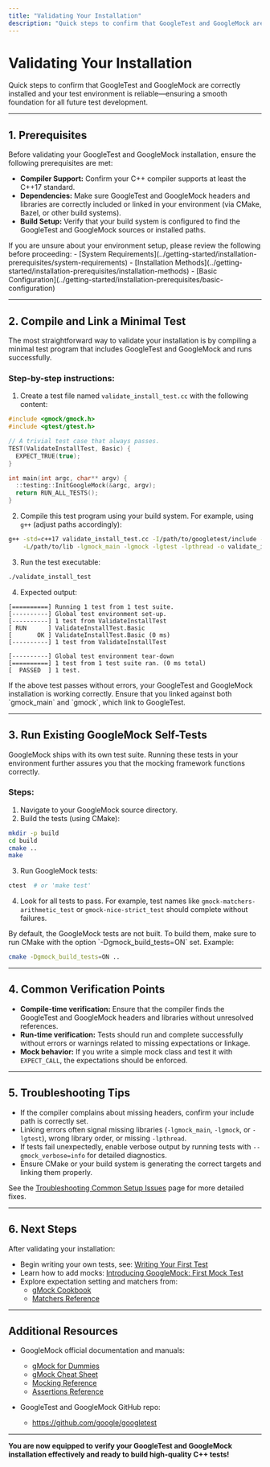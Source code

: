 ```yaml
---
title: "Validating Your Installation"
description: "Quick steps to confirm that GoogleTest and GoogleMock are correctly installed and your test environment is reliable—ensuring a smooth foundation for all future test development."
---
```


# Validating Your Installation

Quick steps to confirm that GoogleTest and GoogleMock are correctly installed and your test environment is reliable—ensuring a smooth foundation for all future test development.

---

## 1. Prerequisites

Before validating your GoogleTest and GoogleMock installation, ensure the following prerequisites are met:

- **Compiler Support:** Confirm your C++ compiler supports at least the C++17 standard.
- **Dependencies:** Make sure GoogleTest and GoogleMock headers and libraries are correctly included or linked in your environment (via CMake, Bazel, or other build systems).
- **Build Setup:** Verify that your build system is configured to find the GoogleTest and GoogleMock sources or installed paths.

<Check>
If you are unsure about your environment setup, please review the following before proceeding:
- [System Requirements](../getting-started/installation-prerequisites/system-requirements)
- [Installation Methods](../getting-started/installation-prerequisites/installation-methods)
- [Basic Configuration](../getting-started/installation-prerequisites/basic-configuration)
</Check>

---

## 2. Compile and Link a Minimal Test

The most straightforward way to validate your installation is by compiling a minimal test program that includes GoogleTest and GoogleMock and runs successfully.

### Step-by-step instructions:

1. Create a test file named `validate_install_test.cc` with the following content:

```cpp
#include <gmock/gmock.h>
#include <gtest/gtest.h>

// A trivial test case that always passes.
TEST(ValidateInstallTest, Basic) {
  EXPECT_TRUE(true);
}

int main(int argc, char** argv) {
  ::testing::InitGoogleMock(&argc, argv);
  return RUN_ALL_TESTS();
}
```

2. Compile this test program using your build system. For example, using `g++` (adjust paths accordingly):

```sh
g++ -std=c++17 validate_install_test.cc -I/path/to/googletest/include -I/path/to/googlemock/include \
    -L/path/to/lib -lgmock_main -lgmock -lgtest -lpthread -o validate_install_test
```

3. Run the test executable:

```sh
./validate_install_test
```

4. Expected output:

```
[==========] Running 1 test from 1 test suite.
[----------] Global test environment set-up.
[----------] 1 test from ValidateInstallTest
[ RUN      ] ValidateInstallTest.Basic
[       OK ] ValidateInstallTest.Basic (0 ms)
[----------] 1 test from ValidateInstallTest

[----------] Global test environment tear-down
[==========] 1 test from 1 test suite ran. (0 ms total)
[  PASSED  ] 1 test.
```

<Tip>
If the above test passes without errors, your GoogleTest and GoogleMock installation is working correctly.
Ensure that you linked against both `gmock_main` and `gmock`, which link to GoogleTest.
</Tip>

---

## 3. Run Existing GoogleMock Self-Tests

GoogleMock ships with its own test suite. Running these tests in your environment further assures you that the mocking framework functions correctly.

### Steps:

1. Navigate to your GoogleMock source directory.
2. Build the tests (using CMake):

```sh
mkdir -p build
cd build
cmake ..
make
```

3. Run GoogleMock tests:

```sh
ctest  # or 'make test'
```

4. Look for all tests to pass. For example, test names like `gmock-matchers-arithmetic_test` or `gmock-nice-strict_test` should complete without failures.

<Note>
By default, the GoogleMock tests are not built. To build them, make sure to run CMake with the option `-Dgmock_build_tests=ON` set.
Example:

```sh
cmake -Dgmock_build_tests=ON ..
```
</Note>

---

## 4. Common Verification Points

- **Compile-time verification:** Ensure that the compiler finds the GoogleTest and GoogleMock headers and libraries without unresolved references.
- **Run-time verification:** Tests should run and complete successfully without errors or warnings related to missing expectations or linkage.
- **Mock behavior:** If you write a simple mock class and test it with `EXPECT_CALL`, the expectations should be enforced.

---

## 5. Troubleshooting Tips

- If the compiler complains about missing headers, confirm your include path is correctly set.
- Linking errors often signal missing libraries (`-lgmock_main`, `-lgmock`, or `-lgtest`), wrong library order, or missing `-lpthread`.
- If tests fail unexpectedly, enable verbose output by running tests with `--gmock_verbose=info` for detailed diagnostics.
- Ensure CMake or your build system is generating the correct targets and linking them properly.

See the [Troubleshooting Common Setup Issues](../getting-started/troubleshooting-validation/common-setup-issues) page for more detailed fixes.

---

## 6. Next Steps

After validating your installation:

- Begin writing your own tests, see: [Writing Your First Test](../getting-started/first-test-workflow/writing-your-first-test)
- Learn how to add mocks: [Introducing GoogleMock: First Mock Test](../getting-started/first-test-workflow/basic-mocking-intro)
- Explore expectation setting and matchers from:
  - [gMock Cookbook](../docs/gmock_cook_book.md)
  - [Matchers Reference](../docs/reference/matchers.md)


---

## Additional Resources

- GoogleMock official documentation and manuals:
  - [gMock for Dummies](https://google.github.io/googletest/gmock_for_dummies.html)
  - [gMock Cheat Sheet](https://google.github.io/googletest/gmock_cheat_sheet.html)
  - [Mocking Reference](../docs/reference/mocking.md)
  - [Assertions Reference](../docs/reference/assertions.md)

- GoogleTest and GoogleMock GitHub repo:
  - https://github.com/google/googletest

---

**You are now equipped to verify your GoogleTest and GoogleMock installation effectively and ready to build high-quality C++ tests!**
